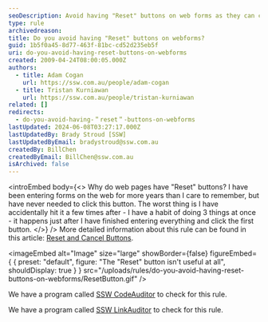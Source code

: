 ```yaml
---
seoDescription: Avoid having "Reset" buttons on web forms as they can cause frustration and are often unnecessary.
type: rule
archivedreason:
title: Do you avoid having "Reset" buttons on webforms?
guid: 1b5f0a45-8d77-463f-81bc-cd52d235eb5f
uri: do-you-avoid-having-reset-buttons-on-webforms
created: 2009-04-24T08:00:05.000Z
authors:
  - title: Adam Cogan
    url: https://ssw.com.au/people/adam-cogan
  - title: Tristan Kurniawan
    url: https://ssw.com.au/people/tristan-kurniawan
related: []
redirects:
  - do-you-avoid-having-＂reset＂-buttons-on-webforms
lastUpdated: 2024-06-08T03:27:17.000Z
lastUpdatedBy: Brady Stroud [SSW]
lastUpdatedByEmail: bradystroud@ssw.com.au
createdBy: BillChen
createdByEmail: BillChen@ssw.com.au
isArchived: false
---
```


<introEmbed
  body={<>
Why do web pages have "Reset" buttons? I have been entering forms on the web for more years than I care to remember, but have never needed to click this button. The worst thing is I have accidentally hit it a few times after - I have a habit of doing 3 things at once - it happens just after I have finished entering everything and click the first button.
  </>}
/>
More detailed information about this rule can be found in this article: [Reset and Cancel Buttons](https://www.nngroup.com/articles/reset-and-cancel-buttons/).


<imageEmbed
  alt="Image"
  size="large"
  showBorder={false}
  figureEmbed={ {
    preset: "default",
    figure: "The \"Reset\" button isn't useful at all",
    shouldDisplay: true
  } }
  src="/uploads/rules/do-you-avoid-having-reset-buttons-on-webforms/ResetButton.gif"
/>


We have a program called [SSW CodeAuditor](https://www.ssw.com.au/ssw/CodeAuditor/) to check for this rule.

We have a program called [SSW LinkAuditor](https://www.ssw.com.au/ssw/LinkAuditor/) to check for this rule.
